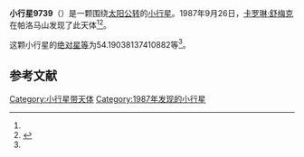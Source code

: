 {{Infobox planet
| bgcolour = #FFFFC0
| name = 9739 Powell
| symbol = 
| image = 
| caption = 
| discovery = yes
| discovery_ref = 
| discoverer = [[卡罗琳·舒梅克|卡罗琳·舒梅克]]
| discovery_site = [[帕洛马山|帕洛马山]] 
| discovered = 1987年9月26日
| designations = yes
| mp_name = 
| named_after = 
| alt_names = 1987 SH7/ 1994 AS1
| mp_category = [[主带内小行星|主带内小行星]]
| orbit_ref = <ref name="a">[http://ssd.jpl.nasa.gov/sbdb.cgi?sstr=9739 9739 Powell] {{Wayback|url=http://ssd.jpl.nasa.gov/sbdb.cgi?sstr=9739 |date=20140901194401 }}，小行星數據庫瀏覽器（JPL Small-Body Database Browser）－[[美国国家航空航天局|美国国家航空航天局]]喷气推进实验室</ref>
| epoch = 2456400.5 (2013年4月18日更新)
| aphelion = {{convert|2.093046919604142|AU|km|3|abbr=on|lk=out}}
| perihelion = {{convert|1.785744916892785|AU|km|3|abbr=on}}
| semimajor = {{convert|1.939395918248464|AU|km|3|abbr=on}}
| eccentricity = 0.079226217
| period = 986.5023922 [[日|日]]<br />2.7[[儒略年|儒略年]]
| avg_speed = 
| inclination = 18.67804774829576
| asc_node = 289.6828473468173
| mean_anomaly = 
| arg_peri = 54.19038137410882
| satellites = 
| physical_characteristics = yes
| dimensions = 
| mass = 
| density = 
| surface_grav = 
| escape_velocity = 
| sidereal_day = 
| axial_tilt = 
| pole_ecliptic_lat = 
| pole_ecliptic_lon = 
| albedo = 
| temperatures= 
| temp_name1 = 
| mean_temp_1 = 
| max_temp_1 = 
| temp_name2 = 
| max_temp_2 = 
| spectral_type = 
| abs_magnitude = 54.19038137410882
}}

'''小行星9739'''（{{lang-en|9739 Powell}}）是一颗围绕[[太阳|太阳]][[公转|公转]]的[[小行星|小行星]]。1987年9月26日，[[卡罗琳·舒梅克|卡罗琳·舒梅克]]在帕洛马山发现了此天体<ref name="a" /><ref>{{cite news|title=小行星列表|url=http://cfa-www.harvard.edu/iau/lists/NumberedMPs.txt|accessdate=2013-07-08|newspaper=哈佛大学|archive-date=2008-05-17|archive-url=https://web.archive.org/web/20080517010638/http://cfa-www.harvard.edu/iau/lists/NumberedMPs.txt|dead-url=no}}</ref>。

这颗小行星的[[绝对星等|绝对星等]]为54.19038137410882等<ref name="a" />。

==参考文献==
{{reflist}}
{{Minor Planet Number|[[小行星9738|小行星9738]]|[[小行星9740|小行星9740]]}}

{{小天体}}

[[Category:小行星带天体|Category:小行星带天体]]
[[Category:1987年发现的小行星|Category:1987年发现的小行星]]

{{asteroid-stub}}